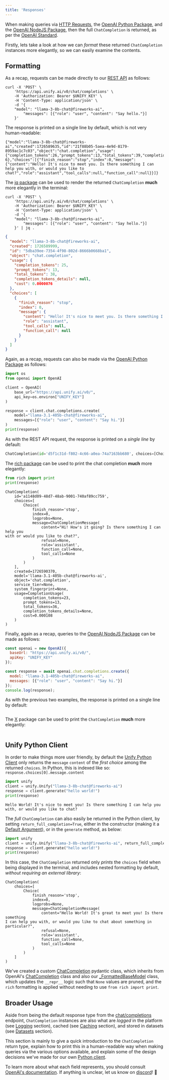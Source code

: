 ```yaml
---
title: 'Responses'
---
```


When making queries via
[HTTP Requests](https://docs.unify.ai/universal_api/making_queries#http-requests),
the [OpenAI Python Package](https://docs.unify.ai/universal_api/making_queries#openai-python-package),
and the [OpenAI NodeJS Package](https://docs.unify.ai/universal_api/making_queries#openai-nodejs-package),
then the full `ChatCompletion` is returned, as per the
[OpenAI Standard](https://platform.openai.com/docs/api-reference/chat/object).

Firstly, lets take a look at how we can *format* these returned `ChatCompletion`
instances more elegantly, so we can easily examine the contents.

## Formatting

As a recap, requests can be made directly to our
[REST API](https://docs.unify.ai/api-reference/llm_queries/chat_completions) as follows:
```shell
curl -X 'POST' \
    'https://api.unify.ai/v0/chat/completions' \
    -H 'Authorization: Bearer $UNIFY_KEY' \
    -H 'Content-Type: application/json' \
    -d '{
    "model": "llama-3-8b-chat@fireworks-ai",
        "messages": [{"role": "user", "content": "Say hello."}]
    }'
```
The response is printed on a single line by default, which is not very human-readable:
```
{"model":"llama-3-8b-chat@fireworks-ai","created":1726589635,"id":"21f88b05-5aea-4e9d-8179-8959ac1c7c03","object":"chat.completion","usage":{"completion_tokens":26,"prompt_tokens":13,"total_tokens":39,"completion_tokens_details":null,"cost":7.8e-6},"choices":[{"finish_reason":"stop","index":0,"message":{"content":"Hello! It's nice to meet you. Is there something I can help you with, or would you like to chat?","role":"assistant","tool_calls":null,"function_call":null}}]}
```
The [jq package](https://jqlang.github.io/jq/) can be used to render the returned
`ChatCompletion` **much** more elegantly in the terminal:
```shell
curl -X 'POST' \
    'https://api.unify.ai/v0/chat/completions' \
    -H 'Authorization: Bearer $UNIFY_KEY' \
    -H 'Content-Type: application/json' \
    -d '{
    "model": "llama-3-8b-chat@fireworks-ai",
        "messages": [{"role": "user", "content": "Say hello."}]
    }' | jq .
```
```json
{
  "model": "llama-3-8b-chat@fireworks-ai",
  "created": 1726589999,
  "id": "5dba39ee-7354-4f98-802d-8666b0668ba1",
  "object": "chat.completion",
  "usage": {
    "completion_tokens": 25,
    "prompt_tokens": 13,
    "total_tokens": 38,
    "completion_tokens_details": null,
    "cost": 0.0000076
  },
  "choices": [
    {
      "finish_reason": "stop",
      "index": 0,
      "message": {
        "content": "Hello! It's nice to meet you. Is there something I can help you with or would you like to chat?",
        "role": "assistant",
        "tool_calls": null,
        "function_call": null
      }
    }
  ]
}
```

Again, as a recap, requests can also be made via the
[OpenAI Python Package](https://github.com/openai/openai-python) as follows:

```python
import os
from openai import OpenAI

client = OpenAI(
    base_url="https://api.unify.ai/v0/",
    api_key=os.environ["UNIFY_KEY"]
)

response = client.chat.completions.create(
    model="llama-3.1-405b-chat@fireworks-ai",
    messages=[{"role": "user", "content": "Say hi."}]
)
print(response)
```
As with the REST API request, the response is printed on a *single line* by default:
```python
ChatCompletion(id='d5f1c31d-f802-4c66-a0ea-74a7163bb680', choices=[Choice(finish_reason='stop', index=0, logprobs=None, message=ChatCompletionMessage(content='Hi! How are you today?', refusal=None, role='assistant', function_call=None, tool_calls=None))], created=1726590242, model='llama-3.1-405b-chat@fireworks-ai', object='chat.completion', service_tier=None, system_fingerprint=None, usage=CompletionUsage(completion_tokens=8, prompt_tokens=13, total_tokens=21, completion_tokens_details=None, cost=6.3e-05))
```
The [rich package](https://rich.readthedocs.io/) can be used to print the chat
completion **much** more elegantly:
```python
from rich import print
print(response)
```
```
ChatCompletion(
    id='a1148d09-48d7-48ab-9001-740af89cc759',
    choices=[
        Choice(
            finish_reason='stop',
            index=0,
            logprobs=None,
            message=ChatCompletionMessage(
                content="Hi! How's it going? Is there something I can help you
with or would you like to chat?",
                refusal=None,
                role='assistant',
                function_call=None,
                tool_calls=None
            )
        )
    ],
    created=1726590370,
    model='llama-3.1-405b-chat@fireworks-ai',
    object='chat.completion',
    service_tier=None,
    system_fingerprint=None,
    usage=CompletionUsage(
        completion_tokens=23,
        prompt_tokens=13,
        total_tokens=36,
        completion_tokens_details=None,
        cost=0.000108
    )
)
```

Finally, again as a recap, queries to the
[OpenAI NodeJS Package](https://www.npmjs.com/package/openai) can be made as follows:

```js
const openai = new OpenAI({
  baseUrl: "https://api.unify.ai/v0/",
  apiKey: "UNIFY_KEY"
});

const response = await openai.chat.completions.create({
  model: "llama-3.1-405b-chat@fireworks-ai",
  messages: [{"role": "user", "content": "Say hi."}]
});
console.log(response);
```
As with the previous two examples, the response is printed on a single line by default:
```
```
The [X]() package can be used to print the `ChatCompletion` **much** more elegantly:
```js
```

## Unify Python Client

In order to make things more user friendly, by default the
[Unify Python Client](https://docs.unify.ai/universal_api/making_queries#unify-python-package)
only returns the `message` `content` of the *first choice* among the returned `choices`.
In Python, this is indexed like so: `response.choices[0].message.content`


```python
import unify
client = unify.Unify("llama-3-8b-chat@fireworks-ai")
response = client.generate("hello world!")
print(response)
```
```
Hello World! It's nice to meet you! Is there something I can help you with, or would you like to chat?
```

The *full* `ChatCompletion` can also easily be returned in the Python client, by setting
`return_full_completion=True`, either in the constructor
(making it a [Default Argument](https://docs.unify.ai/universal_api/arguments#default-arguments)),
or in the `generate` method, as below:

```python
import unify
client = unify.Unify("llama-3-8b-chat@fireworks-ai", return_full_completion=True)
response = client.generate("hello world!")
print(response)
```
In this case, the `ChatCompletion` returned only *prints* the `choices` field when
being displayed in the terminal, and includes nested formatting by default,
*without requiring an external library*:
```
ChatCompletion(
    choices=[
        Choice(
            finish_reason='stop',
            index=0,
            logprobs=None,
            message=ChatCompletionMessage(
                content="Hello World! It's great to meet you! Is there something
I can help you with, or would you like to chat about something in particular?",
                refusal=None,
                role='assistant',
                function_call=None,
                tool_calls=None
            )
        )
    ]
)
```

We've created a custom
[ChatCompletion](https://github.com/unifyai/unify/blob/6fdfdc51b2a0d64a9c05ede7893c99180eb82985/unify/types.py#L160)
pydantic class, which inherits from OpenAI's
[ChatCompletion](https://github.com/unifyai/unify/blob/6fdfdc51b2a0d64a9c05ede7893c99180eb82985/unify/types.py#L12)
class and also our
[_FormattedBaseModel](https://github.com/unifyai/unify/blob/6fdfdc51b2a0d64a9c05ede7893c99180eb82985/unify/types.py#L45)
class, which updates the `__repr__` logic such that `None` values are pruned,
and the `rich` formatting is applied without needing to use `from rich import print`.

## Broader Usage

Aside from being the default response type from the
[chat/completions](https://docs.unify.ai/api-reference/llm_queries/chat_completions)
endpoint, `ChatCompletion` instances are also what are *logged* in the platform
(see [Logging](https://docs.unify.ai/universal_api/logging) section), cached
(see [Caching](https://docs.unify.ai/universal_api/caching) section),
and stored in datasets
(see [Datasets](https://docs.unify.ai/benchmarking/datasets) section).

This section is mainly to give a quick introduction to the `ChatCompletion` return type,
explain how to print this in a human-readable way when making queries via the various
options available, and explain some of the design decisions we've made for our own
[Python client](https://github.com/unifyai/unify).

To learn more about what each field represents, you should consult
[OpenAI's documentation](https://platform.openai.com/docs/api-reference/chat/object).
If anything is unclear, let us know on [discord](https://discord.com/invite/sXyFF8tDtm)! 👾